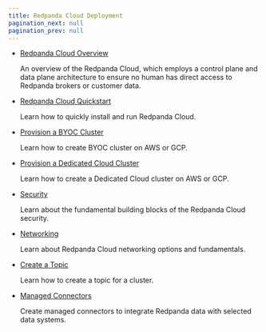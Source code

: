 ```yaml
---
title: Redpanda Cloud Deployment
pagination_next: null
pagination_prev: null
---
```


<head>
    <meta name="title" content="Redpanda Cloud Deployment"/>
    <meta name="description" content="Redpanda Cloud Deployment"/>
    <link rel="canonical" href="https://docs.redpanda.com/docs/deploy/deployment-option/cloud/" />
</head>

- [Redpanda Cloud Overview](../cloud/cloud-overview)

   An overview of the Redpanda Cloud, which employs a control plane and data plane
   architecture to ensure no human has direct access to Redpanda brokers or customer data.

- [Redpanda Cloud Quickstart](../../../get-started/quick-start-cloud)

   Learn how to quickly install and run Redpanda Cloud.

- [Provision a BYOC Cluster](../cloud/provision-a-byoc-cluster/)

  Learn how to create BYOC cluster on AWS or GCP. 

- [Provision a Dedicated Cloud Cluster](../cloud/provision-a-dedicated-cluster)

  Learn how to create a Dedicated Cloud cluster on AWS or GCP.

- [Security](../cloud/security)

  Learn about the fundamental building blocks of the Redpanda Cloud security.

- [Networking](../cloud/networking)

  Learn about Redpanda Cloud networking options and fundamentals.

- [Create a Topic](../cloud/create-topic)

  Learn how to create a topic for a cluster.

- [Managed Connectors](../cloud/managed-connectors)

  Create managed connectors to integrate Redpanda data with selected data systems.
